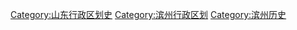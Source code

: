 [[Category:山东行政区划史|Category:山东行政区划史]]
[[Category:滨州行政区划|Category:滨州行政区划]]
[[Category:滨州历史|Category:滨州历史]]